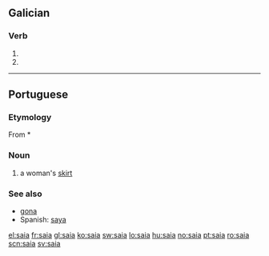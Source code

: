 {{also|saía}}
==Galician==
===Verb===
{{gl-verb-form}}

# {{conjugation of|[[saír#Galician|saír]]||1|s|pres|sub}}
# {{conjugation of|[[saír#Galician|saír]]||3|s|pres|sub}}

----

==Portuguese==

===Etymology===
From {{etyl|VL.|pt}} *{{term||sagia}}

===Noun===
{{infl|pt|noun|g=f}}

# a woman's [[skirt]]

===See also===
* [[gona]]
* Spanish: [[saya]]

[[el:saia]]
[[fr:saia]]
[[gl:saia]]
[[ko:saia]]
[[sw:saia]]
[[lo:saia]]
[[hu:saia]]
[[no:saia]]
[[pt:saia]]
[[ro:saia]]
[[scn:saia]]
[[sv:saia]]